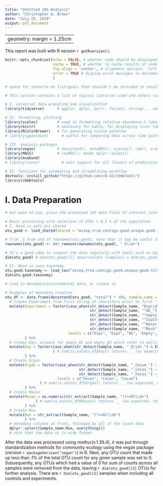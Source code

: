 ```yaml
---
title: "Untitled 16S Analysis"
author: "Christopher A. Brown"
date: "July 25, 2019"
output: pdf_document
---
```

---
geometry: margin = 1.25cm
---
This report was built with R version `r getRversion()`. 

```r
knitr::opts_chunk$set(echo = FALSE, # whether code should be displayed in document
                      cache = TRUE, # whether to cache results of code chunks for future knits
                      fig.align = 'center', # alignment options: 'left', 'right', 'center', 'default'
                      error = TRUE # display error messages in document (TRUE) or stop render on error (FALSE)
                      )
```

```r
# space for notes/to do list/goals that shouldn't be included in resulting report
```

```r
# This section contains a list of typical libraries used and others (commented out) that could be useful in other situations

# I. universal data wrangling and visualization
library(tidyverse)      # ggplot, dplyr, purrr, forcats, stringr... and other packages. See https://tidyverse.tidyverse.org/

# II. formatting, plotting
library(scales)         # used in formatting relative abundance % labels; dollar_format()
library(knitr)          # necessary for kable, for displaying nicer tables in html/pdf output
library(RColorBrewer)   # for generating custom palettes
# library(gganimate)      # useful for comparing data across time points or changes in a single categorical variable

# III. analysis packages
library(vegan)          # decostand(), metaMDS(), scores(), rda(), ordispider(), adonis()
library(MASS)           # isoMDS(); masks dplyr::select()
library(mvabund)
# library(caret)          # vast support for all flavors of predictive models

# IV. functions for automating and streamlining workflow
devtools::install_github("https://github.com/cb-42/cbmbtools")
library(cbmbtools)
```

# I. Data Preparation

```r
# For ease of use, place the processed 16S data files of interest into the same directory as your current RStudio project

# Basic processing with selection of OTUs > 0.1 % of the population
# I. Read in opti_mcc.shared
otu_good <- load_shared(shared = "miseq.trim.contigs.good.unique.good.filter.unique.precluster.pick.pick.opti_mcc.shared")

# Trim _S from end of rownames(otu_good); note that it may be useful to keep these well identifiers in some analyses
rownames(otu_good) <- str_remove(rownames(otu_good), "_S\\d+")

# It's a good idea to inspect the data regularly with tools such as dim(), str(), head(), tail(), summary()... This will help in catching errors earlier
dim(otu_good) # dim(otu_good)[1] observations (samples) x dim(otu_good)[2] features (OTUs above .1% population threshold)

# II. Read in cons.taxonomy
otu.good.taxonomy <- load_tax("miseq.trim.contigs.good.unique.good.filter.unique.precluster.pick.pick.opti_mcc.0.03.cons.taxonomy", otu_good = otu_good)
dim(otu.good.taxonomy)
```

```r
# Load in metadata/environmental data, or create it

# Examples of metadata creation
otu_df <- data.frame(decostand(otu_good, "total") * 100, Sample_name = row.names(otu_good), stringsAsFactors = FALSE) %>%
  # Create Experiment from first string of characters prior to first "_"
  mutate(Experiment = factor(case_when(str_detect(Sample_name, "Exp\\d") ~ str_extract(Sample_name, "Exp\\d"),
                                       str_detect(Sample_name, "^AE_") ~ "AE",
                                       str_detect(Sample_name, "^empty_") ~ "Empty",
                                       str_detect(Sample_name, "^IsoCtrl_") ~ "IsoCtrl",
                                       str_detect(Sample_name, "^Water|^WATER") ~ "WaterNeg",
                                       str_detect(Sample_name, "^Mock") ~ "Mock"),
                             levels = c("Exp1", "Exp2", "AE", "Empty", "IsoCtrl", "WaterNeg", "Mock"))
         ) %>%
  # Create Day; account for empty_D1 and empty_D2 which refer to wells and not days
  mutate(Day = factor(case_when(str_detect(Sample_name, "_D\\d+_") & Experiment != "Empty" ~ str_extract(Sample_name, "D\\d+"))
                      ) # sum(is.na(otu_df$Day)) returns __ (as expected, controls have NA in this column)
         ) %>%
  # Create Organ
  mutate(Organ = factor(case_when(str_detect(Sample_name, "_Cecum_") ~ "Cecum",
                                  str_detect(Sample_name, "_Colon_") ~ "Colon",
                                  str_detect(Sample_name, "_Feces_") ~ "Feces"),
                        levels = c("Feces", "Colon", "Cecum")
                ) # sum(is.na(otu_df$Organ)) returns __ (as expected, controls have NA in this column)
         ) %>%
  # Create Mouse
  mutate(Mouse = as.numeric(str_extract(Sample_name, "(?<=M)\\d+")
              ) # sum(is.na(otu_df$Mouse)) returns __ (as expected, the controls have NA in this column)
         ) %>%
  # Create Run
  mutate(Run = str_extract(Sample_name, "(?<=N)\\d$")
         ) %>%
  # metadata columns at front, followed by all of the count data
  dplyr::select(Sample_name:Run, everything())
  # note that the data is in wide format
```

After the data was processed using mothur(v.1.39.4), it was put through standardization methods for community ecology using the vegan package (version `r packageVersion("vegan")`) in R. Next, any OTU count that made up less than .1% of the total OTU count for any given sample was set to 0. Subsequently, any OTUs which had a value of 0 for sum of counts across all samples were removed from the data, leaving `r dim(otu_good)[2]` OTUs for further analysis. There are `r dim(otu_good)[1]` samples when including all controls and experiments.
